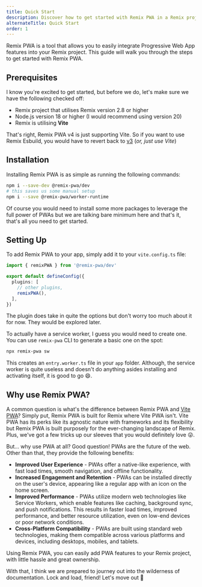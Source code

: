 ```yaml
---
title: Quick Start
description: Discover how to get started with Remix PWA in a Remix project
alternateTitle: Quick Start
order: 1
---
```



Remix PWA is a tool that allows you to easily integrate Progressive Web App features into your Remix project. This guide will walk you through the steps to get started with Remix PWA.

## Prerequisites

I know you're excited to get started, but before we do, let's make sure we have the following checked off:

- Remix project that utilises Remix version 2.8 or higher
- Node.js version 18 or higher (I would recommend using version 20)
- Remix is utilising **Vite**

That's right, Remix PWA v4 is just supporting Vite. So if you want to use Remix Esbuild, you would have to revert back to [v3](/docs/3.0.19)
(*or, just use Vite*)

## Installation

Installing Remix PWA is as simple as running the following commands:

```bash
npm i --save-dev @remix-pwa/dev
# this saves us some manual setup
npm i --save @remix-pwa/worker-runtime
```

Of course you would need to install some more packages to leverage the full power of PWAs but we are talking bare minimum here and that's it,
that's all you need to get started.

## Setting Up

To add Remix PWA to your app, simply add it to your `vite.config.ts` file:

```ts {{ filename: 'vite.config.ts' }}
import { remixPWA } from '@remix-pwa/dev'

export default defineConfig({
  plugins: [
    // other plugins,
    remixPWA(),
  ],
})
```

The plugin does take in quite the options but don't worry too much about it for now. They would be explored later.

To actually have a service worker, I guess you would need to create one. You can use `remix-pwa` CLI to generate a basic one
on the spot:

```bash
npx remix-pwa sw
```

This creates an `entry.worker.ts` file in your `app` folder. Although, the service worker is quite useless and doesn't do anything
asides installing and activating itself, it is good to go 😄.

## Why use Remix PWA?

A common question is what's the difference between Remix PWA and [Vite PWA](https://vite-pwa-org.netlify.app/)? Simply put, Remix PWA is built
for Remix where Vite PWA isn't. Vite PWA has its perks like its agnostic nature with frameworks and its flexibility but Remix PWA is built
purposely for the ever-changing landscape of Remix. Plus, we've got a few tricks up our sleeves that you would definitely love 😜.

But... why use PWA at all? Good question! PWAs are the future of the web. Other than that, they provide the following benefits:

- **Improved User Experience** - PWAs offer a native-like experience, with fast load times, smooth navigation, and offline functionality.
- **Increased Engagement and Retention** - PWAs can be installed directly on the user's device, appearing like a regular app with an icon on the home screen.
- **Improved Performance** - PWAs utilize modern web technologies like Service Workers, which enable features like caching, background sync, and push notifications.
This results in faster load times, improved performance, and better resource utilization, even on low-end devices or poor network conditions.
- **Cross-Platform Compatibility** - PWAs are built using standard web technologies, making them compatible across various platforms and devices,
including desktops, mobiles, and tablets.

Using Remix PWA, you can easily add PWA features to your Remix project, with little hassle and great ownership.

With that, I think we are prepared to journey out into the wilderness of documentation. Lock and load, friend! Let's move out 🚀
